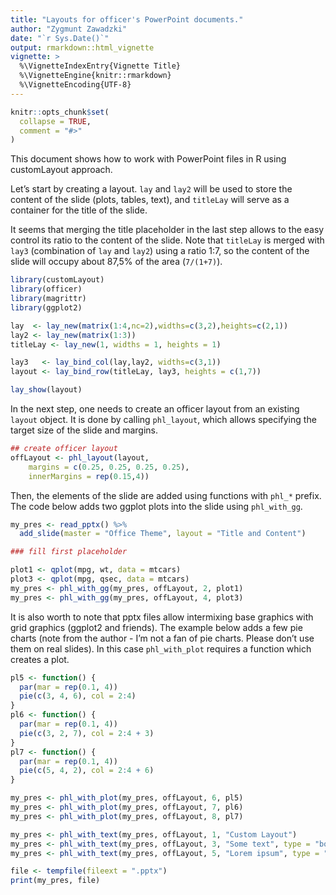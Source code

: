 ```yaml
---
title: "Layouts for officer's PowerPoint documents."
author: "Zygmunt Zawadzki"
date: "`r Sys.Date()`"
output: rmarkdown::html_vignette
vignette: >
  %\VignetteIndexEntry{Vignette Title}
  %\VignetteEngine{knitr::rmarkdown}
  %\VignetteEncoding{UTF-8}
---
```


```r
knitr::opts_chunk$set(
  collapse = TRUE,
  comment = "#>"
)
```

This document shows how to work with PowerPoint files in R using customLayout approach.

Let's start by creating a layout. `lay` and `lay2` will be used to store the content of the slide (plots, tables, text), and `titleLay` will serve as a container for the title of the slide. 

It seems that merging the title placeholder in the last step allows to the easy control its ratio to the content of the slide. Note that `titleLay` is merged with `lay3` (combination of `lay` and `lay2`) using a ratio 1:7, so the content of the slide will occupy about 87,5% of the area (`7/(1+7)`). 

```r
library(customLayout)
library(officer)
library(magrittr)
library(ggplot2)

lay  <- lay_new(matrix(1:4,nc=2),widths=c(3,2),heights=c(2,1))
lay2 <- lay_new(matrix(1:3))
titleLay <- lay_new(1, widths = 1, heights = 1)

lay3   <- lay_bind_col(lay,lay2, widths=c(3,1))
layout <- lay_bind_row(titleLay, lay3, heights = c(1,7))

lay_show(layout)
```

In the next step, one needs to create an officer layout from an existing `layout` object. It is done by calling `phl_layout`, which allows specifying the target size of the slide and margins.

```r
## create officer layout
offLayout <- phl_layout(layout,
    margins = c(0.25, 0.25, 0.25, 0.25),
    innerMargins = rep(0.15,4))
```

Then, the elements of the slide are added using functions with `phl_*` prefix. The code below adds two ggplot plots into the slide using `phl_with_gg`.

```r
my_pres <- read_pptx() %>%
  add_slide(master = "Office Theme", layout = "Title and Content")

### fill first placeholder

plot1 <- qplot(mpg, wt, data = mtcars)
plot3 <- qplot(mpg, qsec, data = mtcars)
my_pres <- phl_with_gg(my_pres, offLayout, 2, plot1)
my_pres <- phl_with_gg(my_pres, offLayout, 4, plot3)
```

It is also worth to note that pptx files allow intermixing base graphics with grid graphics (ggplot2 and friends). The example below adds a few pie charts (note from the author - I'm not a fan of pie charts. Please don't use them on real slides). In this case `phl_with_plot` requires a function which creates a plot.

```r
pl5 <- function() {
  par(mar = rep(0.1, 4))
  pie(c(3, 4, 6), col = 2:4)
}
pl6 <- function() {
  par(mar = rep(0.1, 4))
  pie(c(3, 2, 7), col = 2:4 + 3)
}
pl7 <- function() {
  par(mar = rep(0.1, 4))
  pie(c(5, 4, 2), col = 2:4 + 6)
}

my_pres <- phl_with_plot(my_pres, offLayout, 6, pl5)
my_pres <- phl_with_plot(my_pres, offLayout, 7, pl6)
my_pres <- phl_with_plot(my_pres, offLayout, 8, pl7)

```

```r
my_pres <- phl_with_text(my_pres, offLayout, 1, "Custom Layout")
my_pres <- phl_with_text(my_pres, offLayout, 3, "Some text", type = "body")
my_pres <- phl_with_text(my_pres, offLayout, 5, "Lorem ipsum", type = "body")
```

```r
file <- tempfile(fileext = ".pptx")
print(my_pres, file)
```
